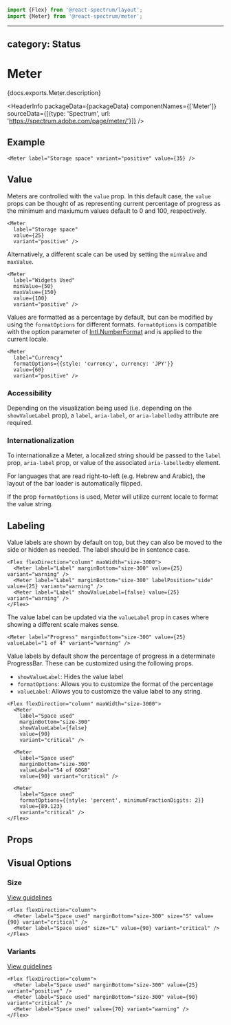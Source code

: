 <!-- Copyright 2020 Adobe. All rights reserved.
This file is licensed to you under the Apache License, Version 2.0 (the "License");
you may not use this file except in compliance with the License. You may obtain a copy
of the License at http://www.apache.org/licenses/LICENSE-2.0
Unless required by applicable law or agreed to in writing, software distributed under
the License is distributed on an "AS IS" BASIS, WITHOUT WARRANTIES OR REPRESENTATIONS
OF ANY KIND, either express or implied. See the License for the specific language
governing permissions and limitations under the License. -->



```jsx import
import {Flex} from '@react-spectrum/layout';
import {Meter} from '@react-spectrum/meter';
```

---
category: Status
---

# Meter

<p>{docs.exports.Meter.description}</p>

<HeaderInfo
  packageData={packageData}
  componentNames={['Meter']}
  sourceData={[{type: 'Spectrum', url: 'https://spectrum.adobe.com/page/meter/'}]} />

## Example

```tsx example
<Meter label="Storage space" variant="positive" value={35} />
```

## Value

Meters are controlled with the `value` prop.
In this default case, the `value` props can be thought of as representing current percentage of progress as the minimum and maxiumum values default to 0 and 100, respectively.

```tsx example
<Meter
  label="Storage space"
  value={25}
  variant="positive" />
```

Alternatively, a different scale can be used by setting the `minValue` and `maxValue`.

```tsx example
<Meter
  label="Widgets Used"
  minValue={50}
  maxValue={150}
  value={100}
  variant="positive" />
```

Values are formatted as a percentage by default, but can be modified by using the `formatOptions` for different formats.
`formatOptions` is compatible with the option parameter of [Intl.NumberFormat](https://developer.mozilla.org/en-US/docs/Web/JavaScript/Reference/Global_Objects/NumberFormat) and is applied to the current locale.

```tsx example
<Meter
  label="Currency"
  formatOptions={{style: 'currency', currency: 'JPY'}}
  value={60}
  variant="positive" />
```

### Accessibility

Depending on the visualization being used (i.e. depending on the `showValueLabel` prop), a `label`, `aria-label`, or `aria-labelledby` attribute are required.

### Internationalization

To internationalize a Meter, a localized string should be passed to the `label` prop, `aria-label` prop, or value of the associated `aria-labelledby` element.

For languages that are read right-to-left (e.g. Hebrew and Arabic), the layout of the bar loader is automatically flipped.

If the prop `formatOptions` is used, Meter will utilize current locale to format the value string.

## Labeling
Value labels are shown by default on top, but they can also be moved to the side or hidden as needed.
The label should be in sentence case.

```tsx example
<Flex flexDirection="column" maxWidth="size-3000">
  <Meter label="Label" marginBottom="size-300" value={25} variant="warning" />
  <Meter label="Label" marginBottom="size-300" labelPosition="side" value={25} variant="warning" />
  <Meter label="Label" showValueLabel={false} value={25} variant="warning" />
</Flex>
```

The value label can be updated via the `valueLabel` prop in cases where showing a different scale makes sense.
```tsx example
<Meter label="Progress" marginBottom="size-300" value={25} valueLabel="1 of 4" variant="warning" />
```

Value labels by default show the percentage of progress in a determinate ProgressBar. These can be customized using the following props.

* `showValueLabel`: Hides the value label
* `formatOptions`: Allows you to customize the format of the percentage
* `valueLabel`: Allows you to customize the value label to any string.

```tsx example
<Flex flexDirection="column" maxWidth="size-3000">
  <Meter
    label="Space used"
    marginBottom="size-300"
    showValueLabel={false}
    value={90}
    variant="critical" />

  <Meter
    label="Space used"
    marginBottom="size-300"
    valueLabel="54 of 60GB"
    value={90} variant="critical" />

  <Meter
    label="Space used"
    formatOptions={{style: 'percent', minimumFractionDigits: 2}}
    value={89.123}
    variant="critical" />
</Flex>
```
## Props

<PropTable component={docs.exports.Meter} links={docs.links} />

## Visual Options

### Size
[View guidelines](https://spectrum.adobe.com/page/meter/#Size)

```tsx example
<Flex flexDirection="column">
  <Meter label="Space used" marginBottom="size-300" size="S" value={90} variant="critical" />
  <Meter label="Space used" size="L" value={90} variant="critical" />
</Flex>
```

### Variants
[View guidelines](https://spectrum.adobe.com/page/meter/#Semantic-colors)

```tsx example
<Flex flexDirection="column">
  <Meter label="Space used" marginBottom="size-300" value={25} variant="positive" />
  <Meter label="Space used" marginBottom="size-300" value={90} variant="critical" />
  <Meter label="Space used" value={70} variant="warning" />
</Flex>
```
